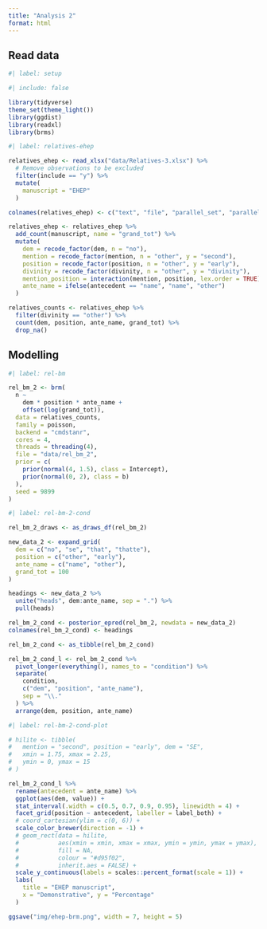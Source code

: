 ```yaml
---
title: "Analysis 2"
format: html
---
```


## Read data

```r
#| label: setup

#| include: false

library(tidyverse)
theme_set(theme_light())
library(ggdist)
library(readxl)
library(brms)

```

```r
#| label: relatives-ehep

relatives_ehep <- read_xlsx("data/Relatives-3.xlsx") %>%
  # Remove observations to be excluded
  filter(include == "y") %>%
  mutate(
    manuscript = "EHEP"
  )

colnames(relatives_ehep) <- c("text", "file", "parallel_set", "parallel_set_id", "dem", "mention", "include", "position", "correlative", "the", "divinity", "generic", "be", "antecedent", "is_called", "extraposed", "verb_only_intervenes", "noun_only_intervenes", "detail", "manuscript")

relatives_ehep <- relatives_ehep %>%
  add_count(manuscript, name = "grand_tot") %>%
  mutate(
    dem = recode_factor(dem, n = "no"),
    mention = recode_factor(mention, n = "other", y = "second"),
    position = recode_factor(position, n = "other", y = "early"),
    divinity = recode_factor(divinity, n = "other", y = "divinity"),
    mention_position = interaction(mention, position, lex.order = TRUE),
    ante_name = ifelse(antecedent == "name", "name", "other")
  )

relatives_counts <- relatives_ehep %>%
  filter(divinity == "other") %>%
  count(dem, position, ante_name, grand_tot) %>%
  drop_na()
```

## Modelling

```r
#| label: rel-bm

rel_bm_2 <- brm(
  n ~
    dem * position * ante_name +
    offset(log(grand_tot)),
  data = relatives_counts,
  family = poisson,
  backend = "cmdstanr",
  cores = 4,
  threads = threading(4),
  file = "data/rel_bm_2",
  prior = c(
    prior(normal(4, 1.5), class = Intercept),
    prior(normal(0, 2), class = b)
  ),
  seed = 9899
)
```

```r
#| label: rel-bm-2-cond

rel_bm_2_draws <- as_draws_df(rel_bm_2)

new_data_2 <- expand_grid(
  dem = c("no", "se", "that", "thatte"),
  position = c("other", "early"),
  ante_name = c("name", "other"),
  grand_tot = 100
)

headings <- new_data_2 %>%
  unite("heads", dem:ante_name, sep = ".") %>%
  pull(heads)

rel_bm_2_cond <- posterior_epred(rel_bm_2, newdata = new_data_2)
colnames(rel_bm_2_cond) <- headings

rel_bm_2_cond <- as_tibble(rel_bm_2_cond)

rel_bm_2_cond_l <- rel_bm_2_cond %>%
  pivot_longer(everything(), names_to = "condition") %>%
  separate(
    condition,
    c("dem", "position", "ante_name"),
    sep = "\\."
  ) %>%
  arrange(dem, position, ante_name)
```

```r
#| label: rel-bm-2-cond-plot

# hilite <- tibble(
#   mention = "second", position = "early", dem = "SE",
#   xmin = 1.75, xmax = 2.25,
#   ymin = 0, ymax = 15
# )

rel_bm_2_cond_l %>%
  rename(antecedent = ante_name) %>%
  ggplot(aes(dem, value)) +
  stat_interval(.width = c(0.5, 0.7, 0.9, 0.95), linewidth = 4) +
  facet_grid(position ~ antecedent, labeller = label_both) +
  # coord_cartesian(ylim = c(0, 6)) +
  scale_color_brewer(direction = -1) +
  # geom_rect(data = hilite,
  #           aes(xmin = xmin, xmax = xmax, ymin = ymin, ymax = ymax),
  #           fill = NA,
  #           colour = "#d95f02",
  #           inherit.aes = FALSE) +
  scale_y_continuous(labels = scales::percent_format(scale = 1)) +
  labs(
    title = "EHEP manuscript",
    x = "Demonstrative", y = "Percentage"
  )

ggsave("img/ehep-brm.png", width = 7, height = 5)
```
